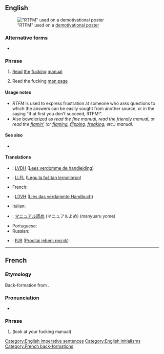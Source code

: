 ==English==
[[File:Demotivational RTFM Prudentia Statue on the Brussels town hall (53522136).jpg|thumb|"RTFM" used on a [[w:en:Motivational poster#Parodies and demotivational posters|demotivational poster]]]]
===Alternative forms===
* {{l|en|rtfm}}

===Phrase===
{{head|en|phrase}}

# {{lb|en|Internet slang}} [[read|Read]] [[the]] [[fucking]] [[manual]]
# {{lb|en|Internet slang|Unix}} Read the fucking [[man page]]

====Usage notes====
* ''RTFM'' is used to express frustration at someone who asks questions to which the answers can be easily sought from another source, or in the saying "if at first you don't succeed, RTFM!".
* Also [[bowdlerize|bowdlerized]] as ''read the [[fine]] manual'', ''read the [[friendly]] manual'', or ''read the [[flamin']] (or [[flaming]], [[flipping]], [[freaking]], etc.) manual''.

====See also====
* {{l|en|STFW}}

====Translations====
<!--Note: Provide ABBREVIATIONS where these exist and ensure translations are IDIOMATIC-->
{{trans-top|Abbreviation of ''Read the fucking manual''}}
* {{ttbc|nl}}: [[LVDH]] ([[Lees verdomme de handleiding]])
* {{ttbc|eo}}: [[LLFL]] ([[Legu la fuŝitan lernolibron]])
* French: {{t|fr|[[LLFM]] ([[lis]] [[le]] [[foutu]] [[manuel]])}}
* {{ttbc|de}}: [[LDVH]] ([[Lies das verdammte Handbuch]])
* Italian: {{t-check|it|[[LIFM]] ([[leggi]] [[il]] [[fottuto]] [[manuale]])}}
{{trans-mid}}
* {{ttbc|ja}}: [[マニュアル読め]] (マニュアルよめ) (manyuaru yome)
* Portuguese: {{l|pt|[[LAPDM]] ([[leia]] [[a]] [[porra]] [[do]] [[manual]])}}
* Russian: {{t-check|ru|прочита́й до́лбаное руково́дство}}
* {{ttbc|sh}}: [[PJR]] ([[Procitaj jebeni recnik]])
{{trans-bottom}}

[[Category:English imperative sentences]]
[[Category:English initialisms]]

----

==French==

===Etymology===
Back-formation from {{etyl|en|fr}} {{m|en|RTFM}}.

===Pronunciation===
* {{fr-IPA|èr té èf èm}}

===Phrase===
{{rfc-header|lang=fr|Initialism}}
{{head|fr|phrase}}

# {{initialism of|fr|[[regarde]] [[ton]] [[foutu]] [[manuel]]}} (look at your fucking manual)

[[Category:French back-formations]]
